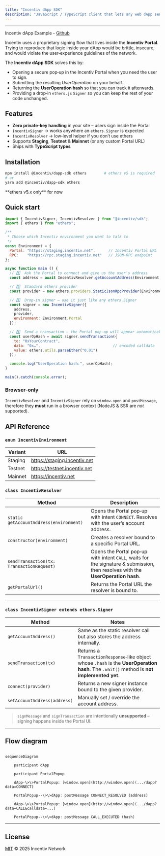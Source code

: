 ```yaml
---
title: "Incentiv dApp SDK"
description: "JavaScript / TypeScript client that lets any web dApp send transactions through the Incentiv Portal."
---
```


---

Incentiv dApp Example - [Github](https://github.com/IncentivNetwork/incentiv-dapp-sdk/tree/develop/example) 

Incentiv uses a proprietary signing flow that lives inside the **Incentiv Portal**. Trying to reproduce that logic inside your dApp would be brittle, insecure, and would violate the user‑experience guidelines of the network.

The **Incentiv dApp SDK** solves this by:

- Opening a secure pop‑up in the Incentiv Portal when you need the user to sign.
- Submitting the resulting _UserOperation_ on your behalf.
- Returning the **UserOperation hash** so that you can track it afterwards.
- Providing a drop‑in `ethers.js` `Signer` so you can keep the rest of your code unchanged.

## **Features**

- **Zero private‑key handling** in your site – users sign inside the Portal
- `IncentivSigner` → works anywhere an `ethers.Signer` is expected
- `IncentivResolver` → low‑level helper if you don’t use ethers
- Supports **Staging**, **Testnet** & **Mainnet** (or any custom Portal URL)
- Ships with **TypeScript types**

## **Installation**

```bash
npm install @incentiv/dapp-sdk ethers        # ethers v5 is required
# or
yarn add @incentiv/dapp-sdk ethers
```

<Info>
  **ethers v5.x only** for now
</Info>

## **Quick start**

```javascript
import { IncentivSigner, IncentivResolver } from "@incentiv/sdk";
import { ethers } from "ethers";

/**
 * Choose which Incentiv environment you want to talk to
 */
const Environment = {
  Portal: "https://staging.incentiv.net",      // Incentiv Portal URL
  RPC:    "https://rpc.staging.incentiv.net"   // JSON‑RPC endpoint
};

async function main () {
  // 1️⃣  Ask the Portal to connect and give us the user’s address
  const address = await IncentivResolver.getAccountAddress(Environment.Portal);

  // 2️⃣  Standard ethers provider
  const provider = new ethers.providers.StaticJsonRpcProvider(Environment.RPC);

  // 3️⃣  Drop‑in signer – use it just like any ethers.Signer
  const signer = new IncentivSigner({
    address,
    provider,
    environment: Environment.Portal
  });

  // 4️⃣  Send a transaction – the Portal pop‑up will appear automatically
  const userOpHash = await signer.sendTransaction({
    to: "0xYourContract",
    data: "0x…",                                 // encoded calldata
    value: ethers.utils.parseEther("0.01")
  });

  console.log("UserOperation hash:", userOpHash);
}

main().catch(console.error);
```

### **Browser‑only**

`IncentivResolver` and `IncentivSigner` rely on `window.open` and `postMessage`, therefore they **must** run in a browser context (NodeJS & SSR are _not_ supported).

## **API Reference**

### `enum IncentivEnvironment`

| Variant | URL                          |
| ------- | ---------------------------- |
| Staging | https://staging.incentiv.net |
| Testnet | https://testnet.incentiv.net |
| Mainnet | https://incentiv.net         |

### `class IncentivResolver`

| Method                                    | Description                                                                                                                      |
| ----------------------------------------- | -------------------------------------------------------------------------------------------------------------------------------- |
| `static getAccountAddress(environment)`   | Opens the Portal pop‑up with intent `CONNECT`. Resolves with the user’s account address.                                         |
| `constructor(environment)`                | Creates a resolver bound to a specific Portal URL.                                                                               |
| `sendTransaction(tx: TransactionRequest)` | Opens the Portal pop‑up with intent `CALL`, waits for the signature & submission, then resolves with the **UserOperation hash**. |
| `getPortalUrl()`                          | Returns the Portal URL the resolver is bound to.                                                                                 |

---

### `class IncentivSigner extends ethers.Signer`

| Method                       | Notes                                                                                                                                     |
| ---------------------------- | ----------------------------------------------------------------------------------------------------------------------------------------- |
| `getAccountAddress()`        | Same as the static resolver call but also stores the address internally.                                                                  |
| `sendTransaction(tx)`        | Returns a `TransactionResponse`‑like object whose `.hash` is the **UserOperation hash**. The `.wait()` method is **not implemented yet**. |
| `connect(provider)`          | Returns a new signer instance bound to the given provider.                                                                                |
| `setAccountAddress(address)` | Manually set / override the account address.                                                                                              |

> `signMessage` and `signTransaction` are intentionally **unsupported** – signing happens inside the Portal UI.

---

## Flow diagram

```mermaid [expandable]

sequenceDiagram

    participant dApp

    participant PortalPopup

    dApp-\>\>PortalPopup: [window.open](http://window.open)(.../dapp?data=CONNECT)

    PortalPopup--\>\>dApp: postMessage CONNECT_RESOLVED (address)

    dApp-\>\>PortalPopup: [window.open](http://window.open)(.../dapp?data=CALL&calldata=...)

    PortalPopup--\>\>dApp: postMessage CALL_EXECUTED (hash)
```

---

## License

[MIT](LICENSE) © 2025 Incentiv Network